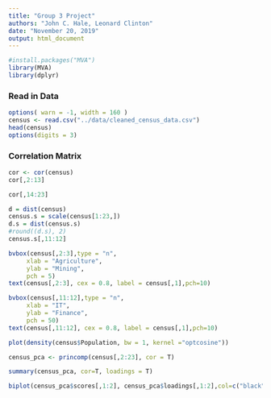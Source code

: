 ```yaml
---
title: "Group 3 Project"
authors: "John C. Hale, Leonard Clinton"
date: "November 20, 2019"
output: html_document
---
```


```r
#install.packages("MVA")
library(MVA)
library(dplyr)
```

### Read in Data
```r
options( warn = -1, width = 160 )
census <- read.csv("../data/cleaned_census_data.csv")
head(census)
options(digits = 3)

```

### Correlation Matrix
```r
cor <- cor(census)
cor[,2:13]
```
```r
cor[,14:23]
```
```r
d = dist(census)
census.s = scale(census[1:23,])
d.s = dist(census.s)
#round((d.s), 2)
census.s[,11:12]
```



```r
bvbox(census[,2:3],type = "n",
     xlab = "Agriculture",
     ylab = "Mining",
     pch = 5)
text(census[,2:3], cex = 0.8, label = census[,1],pch=10)
```

```r
bvbox(census[,11:12],type = "n",
     xlab = "IT",
     ylab = "Finance",
     pch = 50)
text(census[,11:12], cex = 0.8, label = census[,1],pch=10)
```
```r
plot(density(census$Population, bw = 1, kernel ="optcosine"))

```

```r
census_pca <- princomp(census[,2:23], cor = T)

summary(census_pca, cor=T, loadings = T)
```




```r
biplot(census_pca$scores[,1:2], census_pca$loadings[,1:2],col=c("black", "red"), cex = 0.6)
```









